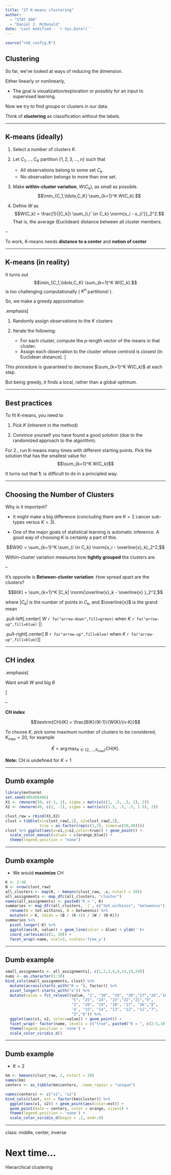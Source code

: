 ```yaml
---
title: "27 K-means clustering"
author: 
  - "STAT 406"
  - "Daniel J. McDonald"
date: 'Last modified - `r Sys.Date()`'
---
```




```r
source("rmd_config.R")
```

## Clustering

So far, we've looked at ways of reducing the dimension.

Either linearly or nonlinearly, 

* The goal is visualization/exploration or possibly for an input to supervised learning.

Now we try to find groups or clusters in our data.

Think of __clustering__ as classification without the labels.

$$\newcommand{\Expect}[1]{\mathbb{E}\left[ #1 \right]}
\newcommand{\Var}[1]{\mathrm{Var}\left[ #1 \right]}
\newcommand{\Cov}[2]{\mathrm{Cov}\left[#1,\ #2\right]}
\newcommand{\given}{\ \vert\ }
\newcommand{\argmin}{\arg\min}
\newcommand{\argmax}{\arg\max}
\newcommand{\R}{\mathbb{R}}
\newcommand{\P}{P}
\newcommand{\norm}[1]{\left\lVert #1 \right\rVert}
\renewcommand{\hat}{\widehat}
\newcommand{\tr}[1]{\mbox{tr}(#1)}
\newcommand{\X}{\mathbf{X}}
\newcommand{\y}{\mathbf{y}}
\newcommand{\x}{\mathbf{x}}
\newcommand{\U}{\mathbf{U}}
\newcommand{\D}{\mathbf{D}}
\newcommand{\V}{\mathbf{V}}$$


---

## K-means (ideally)


1.  Select a number of clusters $K$.

2.  Let $C_1,\ldots,C_K$ partition $\{1,2,3,\ldots,n\}$ such that
    - All observations belong to some set $C_k$.
    - No observation belongs to more than one set.

3.  Make __within-cluster
    variation__, $W(C_k)$, as small as
    possible. $$\min_{C_1,\ldots,C_K} \sum_{k=1}^K W(C_k).$$

4.  Define $W$ as $$W(C_k) =  \frac{1}{|C_k|} \sum_{i,i' \in C_k} \norm{x_i - x_{i'}}_2^2.$$
That is, the average (Euclidean) distance between all cluster
members.

--

To work, K-means needs __distance to a center__ and __notion of center__


---

## K-means (in reality)

It turns out $$\min_{C_1,\ldots,C_K} \sum_{k=1}^K W(C_k).$$ is too challenging
computationally ( $K^n$ partitions! ).


So, we make a greedy approximation:

.emphasis[

1.  Randomly assign observations to the $K$ clusters

2.  Iterate the following:
    -   For each cluster, compute the $p$-length
        vector of the means in that cluster.
    -   Assign each observation to the cluster whose centroid is closest
        (in Euclidean distance).
]

This procedure is guaranteed to decrease $\sum_{k=1}^K W(C_k)$ at each step.

But being greedy, it finds a local, rather than a global optimum. 

---

## Best practices

To fit K-means, you need to

1.  Pick $K$ (inherent in the method)

2.  Convince yourself you have found a good solution (due to the
    randomized approach to the algorithm).

For 2., run
K-means many times with different starting points. Pick the solution
that has the smallest value for
$$\sum_{k=1}^K W(C_k)$$


It turns out that __1.__ is difficult to do in a
principled way.

---

## Choosing the Number of Clusters

Why is it important?

-   It might make a big difference (concluding there are $K = 2$ cancer
    sub-types versus $K = 3$).

-   One of the major goals of statistical learning is automatic
    inference. A good way of choosing $K$ is certainly a part of this.


$$W(K) = \sum_{k=1}^K  \sum_{i \in C_k}  \norm{x_i - \overline{x}_k}_2^2,$$



Within-cluster variation measures how __tightly grouped__ the clusters are. 

--

It's opposite is __Between-cluster variation__: How spread apart are the clusters?

$$B(K) = \sum_{k=1}^K |C_k| \norm{\overline{x}_k - \overline{x} }_2^2,$$


where $|C_k|$ is the number of points in $C_k$, and $\overline{x}$ is
the grand mean

.pull-left[.center[
$W$ `r fa("arrow-down",fill=green)` when $K$ `r fa("arrow-up",fill=blue)`  ]]

.pull-right[.center[
$B$ `r fa("arrow-up",fill=blue)` when $K$ `r fa("arrow-up",fill=blue)`]]


---

## CH index

.emphasis[

Want small $W$ and big $B$

]

--

__CH index__

$$\textrm{CH}(K) = \frac{B(K)/(K-1)}{W(K)/(n-K)}$$ 

To choose $K$, pick some
maximum number of clusters to be considered, $K_{\max} = 20$, for
example


$$\hat K = \arg\max_{K \in \{ 2,\ldots, K_{\max} \}} CH(K).$$

__Note:__ CH is undefined for $K =1$



---

## Dumb example


```r
library(mvtnorm)
set.seed(406406406)
X1 <- rmvnorm(50, c(-1, 2), sigma = matrix(c(1, .5, .5, 1), 2))
X2 <- rmvnorm(40, c(2, -1), sigma = matrix(c(1.5, .5, .5, 1.5), 2))
```

```r
clust_raw = rbind(X1,X2)
clust = tibble(x1=clust_raw[,1], x2=clust_raw[,2],
               true = as.factor(rep(c(1,2), times=c(50,40))))
clust %>% ggplot(aes(x=x1,y=x2,color=true)) + geom_point() +
  scale_color_manual(values = c(orange,blue)) +
  theme(legend.position = "none")
```

---

## Dumb example

* We would __maximize__ CH

```r
K <- 2:40
N <- nrow(clust_raw)
all_clusters <- map(K, ~ kmeans(clust_raw, .x, nstart = 20))
all_assignments <- map_dfc(all_clusters, "cluster")
names(all_assignments) <- paste0("K = ", K)
summaries <- map_dfr(all_clusters, `[`, c("tot.withinss", "betweenss")) %>%
  rename(W = tot.withinss, B = betweenss) %>%
  mutate(K = K, CHidx = (B / (K-1)) / (W / (N-K)))
summaries %>% 
  pivot_longer(-K) %>%
  ggplot(aes(K, value)) + geom_line(color = blue) + ylab('')+
  coord_cartesian(c(1, 20)) +
  facet_wrap(~name, ncol=3, scales='free_y')
```

---

## Dumb example

```r
small_assignments <- all_assignments[, c(1,2,3,4,9,14,19,29)]
nums <- as.character(1:30)
bind_cols(small_assignments, clust) %>% 
  mutate(across(starts_with("K = "), factor)) %>%
  pivot_longer(-starts_with("x")) %>%
  mutate(value = fct_relevel(value, "1", "30", "29", "28","27","26","10",
                             "5", "25", "24", "23","22","21","9",
                             "3", "20", "19", "18", "17", "16","8",
                             '4', "15", "14", "13", "12", "11","7",
                             "2","6")) %>%
  ggplot(aes(x1, x2, color=value)) + geom_point() + 
  facet_wrap(~ factor(name, levels = c("true", paste0("K = ", c(2:5,10,15,20,30))))) +
  theme(legend.position = 'none') +
  scale_color_viridis_d()
```

---

## Dumb example

* $K = 2$
```r
km <- kmeans(clust_raw, 2, nstart = 20)
names(km)
centers <- as_tibble(km$centers, .name_repair = "unique")
```

```r
names(centers) <- c("x1", "x2")
bind_cols(clust, est = factor(km$cluster)) %>%
  ggplot(aes(x1, x2)) + geom_point(aes(color=est)) +
  geom_point(data = centers, color = orange, size=5) +
  theme(legend.position = 'none') +
  scale_color_viridis_d(begin = .2, end=.8)
```

---
class: middle, center, inverse

# Next time...

Hierarchical clustering

